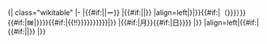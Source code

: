 <noinclude>{| class="wikitable"
</noinclude>|-
|{{#if:{{{no|}}}|'''{{{no|}}}'''|'''－'''}}
|{{#if:{{{nat|}}}|{{flagicon|{{{nat|}}}}}|}}
|align=left|{{nowrap|{{#if:{{{name|}}}{{{player|}}}|{{{name|{{{player|}}}}}}|}}{{#if:{{{latin|}}}{{{engname|}}}|（{{{latin|{{{engname|}}}}}}）}}{{#if:{{{cap|}}}|[[File:Captain sports.svg|14px|隊長]]|}}}}{{#if:{{{pos|}}}|{{!!}}{{nowrap|{{#ifeq:{{{pos|}}}|GK|[[守門員|門將]]|{{#ifeq:{{{pos|}}}|DF|[[後衞]]|{{#ifeq:{{{pos|}}}|MF|[[中場]]|{{#ifeq:{{{pos|}}}|FW|[[前鋒]]|{{{pos|}}}}}}}}}}}}}|}}
|{{nowrap|{{#if:{{{by|}}}|{{{by|}}}年}}{{#if:{{{bm|}}}|{{{bm|}}}月}}{{#if:{{{bd|}}}|{{{bd|}}}日}}}}
|{{nowrap|{{#if:{{{join|}}}|{{{join|}}}年}}}}
|align=left|{{nowrap begin}}{{#if:{{{exclub|}}}|{{#if:{{{exclubnat|}}}|{{flagicon|{{{exclubnat|}}}}}|}} {{{exclub|}}}|}}{{nowrap end}}